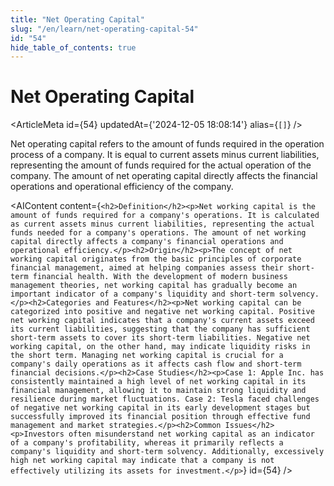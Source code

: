 ```yaml
---
title: "Net Operating Capital"
slug: "/en/learn/net-operating-capital-54"
id: "54"
hide_table_of_contents: true
---
```



# Net Operating Capital

<ArticleMeta id={54} updatedAt={'2024-12-05 18:08:14'} alias={`[]`} />
<div className='border-solid border-b border-t-0 my-4 border-[var(--ifm-color-gray-300)]' />

Net operating capital refers to the amount of funds required in the operation process of a company. It is equal to current assets minus current liabilities, representing the amount of funds required for the actual operation of the company. The amount of net operating capital directly affects the financial operations and operational efficiency of the company.

<AIContent content={`<h2>Definition</h2><p>Net working capital is the amount of funds required for a company's operations. It is calculated as current assets minus current liabilities, representing the actual funds needed for a company's operations. The amount of net working capital directly affects a company's financial operations and operational efficiency.</p><h2>Origin</h2><p>The concept of net working capital originates from the basic principles of corporate financial management, aimed at helping companies assess their short-term financial health. With the development of modern business management theories, net working capital has gradually become an important indicator of a company's liquidity and short-term solvency.</p><h2>Categories and Features</h2><p>Net working capital can be categorized into positive and negative net working capital. Positive net working capital indicates that a company's current assets exceed its current liabilities, suggesting that the company has sufficient short-term assets to cover its short-term liabilities. Negative net working capital, on the other hand, may indicate liquidity risks in the short term. Managing net working capital is crucial for a company's daily operations as it affects cash flow and short-term financial decisions.</p><h2>Case Studies</h2><p>Case 1: Apple Inc. has consistently maintained a high level of net working capital in its financial management, allowing it to maintain strong liquidity and resilience during market fluctuations. Case 2: Tesla faced challenges of negative net working capital in its early development stages but successfully improved its financial position through effective fund management and market strategies.</p><h2>Common Issues</h2><p>Investors often misunderstand net working capital as an indicator of a company's profitability, whereas it primarily reflects a company's liquidity and short-term solvency. Additionally, excessively high net working capital may indicate that a company is not effectively utilizing its assets for investment.</p>`} id={54} />
